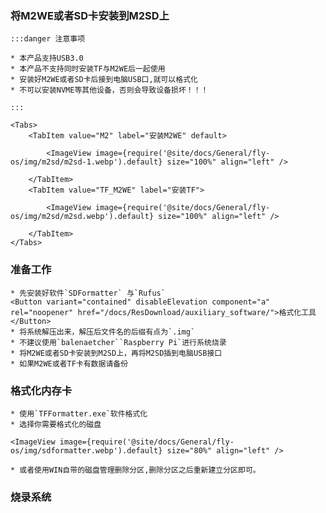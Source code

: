 




### 将M2WE或者SD卡安装到M2SD上

    :::danger 注意事项

    * 本产品支持USB3.0
    * 本产品不支持同时安装TF与M2WE后一起使用
    * 安装好M2WE或者SD卡后接到电脑USB口,就可以格式化
    * 不可以安装NVME等其他设备，否则会导致设备损坏！！！

    :::

    <Tabs>
        <TabItem value="M2" label="安装M2WE" default>
            
            <ImageView image={require('@site/docs/General/fly-os/img/m2sd/m2sd-1.webp').default} size="100%" align="left" />

        </TabItem>
        <TabItem value="TF_M2WE" label="安装TF">
            
            <ImageView image={require('@site/docs/General/fly-os/img/m2sd/m2sd.webp').default} size="100%" align="left" />

        </TabItem>
    </Tabs>

### 准备工作

    * 先安装好软件`SDFormatter` 与`Rufus`
    <Button variant="contained" disableElevation component="a" rel="noopener" href="/docs/ResDownload/auxiliary_software/">格式化工具</Button>
    * 将系统解压出来，解压后文件名的后缀有点为`.img`
    * 不建议使用`balenaetcher``Raspberry Pi`进行系统烧录
    * 将M2WE或者SD卡安装到M2SD上，再将M2SD插到电脑USB接口
    * 如果M2WE或者TF卡有数据请备份


### 格式化内存卡

    * 使用`TFFormatter.exe`软件格式化
    * 选择你需要格式化的磁盘

    <ImageView image={require('@site/docs/General/fly-os/img/sdformatter.webp').default} size="80%" align="left" />

    * 或者使用WIN自带的磁盘管理删除分区,删除分区之后重新建立分区即可。

### 烧录系统

<FALSH />
